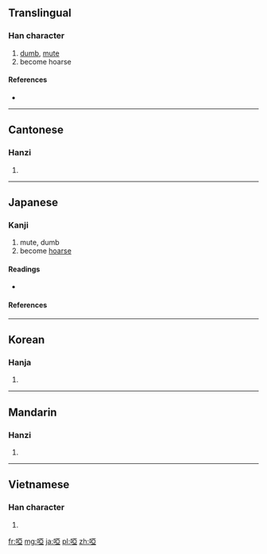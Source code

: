 {{also|哑|唖}}
==Translingual==

===Han character===
{{Han char|rn=30|rad=口|as=08|sn=11|four=6101<sub>7</sub>|canj=口一中一 (RMLM)}}

# [[dumb]], [[mute]]
# become hoarse

====References====
* {{Han ref|kx=0196.150|dkj=03835|dj=0417.240|hdz=10636.070|uh=555E|ud=21854|bh=B0D7|bd=45271}}

----

==Cantonese==

===Hanzi===
{{yue-hanzi|jyut=|y=a1, a2|sim=哑}}

# {{defn|Cantonese|sort=口08}}

----

==Japanese==
{{ja-forms|[[唖]]|[[哑]]|[[啞]]|}}

===Kanji===
{{ja-kanji|grade=9|rs=口08}}

# mute, dumb
# become [[hoarse]]

====Readings====
* {{ja-readings|kanon=[[あ]] (a), [[あく]] (aku)|goon=[[え]] (e)、[[やく]] (yaku)|kun=[[おし]] (oshi)}}

====References====
{{ja-kref
|ku= 1508
|shift= 3671
|jis= 2F28
|euc=
|freq= ''not ranked''
|nelson= ''not listed''
|newnelson= 827
|halpern= ''not listed''
|kld= ''not listed''
|heisig= ''not listed''
|tuttle= ''not listed''
}}

----

==Korean==

===Hanja===
{{ko-hanja|hangeul=아|rv=a|mr=a}}

# {{defn|Korean|sort=口08}}

----

==Mandarin==

===Hanzi===
{{cmn-hanzi|sim=哑|pin=[[yǎ]] ([[ya3]])|wg=ya<sup>3</sup>}}

# {{defn|Mandarin|sort=口08}}

----

==Vietnamese==

===Han character===
{{vi-hantu|[[á]], [[ạ]], [[ớ]]|rs=口08}}

# {{defn|Vietnamese|sort=口08}}

[[fr:啞]]
[[mg:啞]]
[[ja:啞]]
[[pl:啞]]
[[zh:啞]]